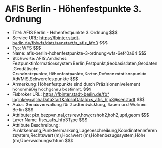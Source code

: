 # AFIS Berlin - Höhenfestpunkte 3. Ordnung
- Titel: AFIS Berlin - Höhenfestpunkte 3. Ordnung $$$
- Service URL: https://fbinter.stadt-berlin.de/fb/wfs/data/senstadt/s_afis_hfp3 $$$
- Typ: WFS $$$
- Name: afis-berlin-hohenfestpunkte-3-ordnung-wfs-6ef40a64 $$$
- Stichworte: AFIS,Amtliches Festpunktinformationssystem,Berlin,Festpunkt,Geobasisdaten,Geodaten,Geodätische Grundnetzpunkte,Höhenfestpunkte,Karten,Referenzstationspunkte AdVMIS,Schwerefestpunkte $$$
- Anmerkung: Höhenfestpunkte sind durch Präzisionsnivellement höhenmäßig hochgenau bestimmt. $$$
- Fisbroker URL: https://fbinter.stadt-berlin.de/fb?loginkey=alphaDataStart&alphaDataId=s_afis_hfp3@senstadt $$$
- Autor: Senatsverwaltung für Stadtentwicklung, Bauen und Wohnen Berlin $$$
- Attribute: pkn,bezpvm,nal,crs,rew,how,crshoh2,hoh2,upd,geom $$$
- Layer Name: fis:s_afis_hfp3Type $$$
- Attribute Beschreibung: Punktkennung,Punktvermarkung,Lagebeschreibung,Koordinatenreferenzsystem,Rechtswert (m),Hochwert (m),Höhenbezugssystem,Höhe (m),Überwachungsdatum $$$
